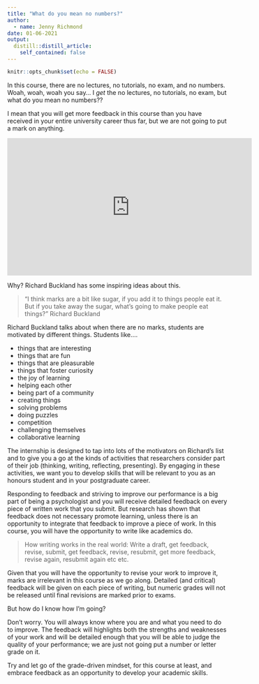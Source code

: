 ```yaml
---
title: "What do you mean no numbers?"
author:
  - name: Jenny Richmond
date: 01-06-2021
output:
  distill::distill_article:
    self_contained: false
---
```



```r
knitr::opts_chunk$set(echo = FALSE)
```


In this course, there are no lectures, no tutorials, no exam, and no numbers. Woah, woah, woah you say… I *get* the no lectures, no tutorials, no exam, but what do you mean no numbers?? 

I mean that you will get more feedback in this course than you have received in your entire university career thus far, but we are not going to put a mark on anything.

<iframe width="560" height="315" src="https://www.youtube.com/embed/c3yzHbDT_rQ" frameborder="0" allow="accelerometer; autoplay; clipboard-write; encrypted-media; gyroscope; picture-in-picture" allowfullscreen></iframe>


Why? Richard Buckland has some inspiring ideas about this.


> “I think marks are a bit like sugar, if you add it to things people eat it. But if you take away the sugar, what’s going to make people eat things?” Richard Buckland

Richard Buckland talks about when there are no marks, students are motivated by different things. Students like….

- things that are interesting
- things that are fun
- things that are pleasurable
- things that foster curiosity
- the joy of learning
- helping each other
- being part of a community
- creating things
- solving problems
- doing puzzles
- competition
- challenging themselves
- collaborative learning


The internship is designed to tap into lots of the motivators on Richard’s list and to give you a go at the kinds of activities that researchers consider part of their job (thinking, writing, reflecting, presenting). By engaging in these activities, we want you to develop skills that will be relevant to you as an honours student and in your postgraduate career. 

Responding to feedback and striving to improve our performance is a big part of being a psychologist and you will receive detailed feedback on every piece of written work that you submit. But research has shown that feedback does not necessary promote learning, unless there is an opportunity to integrate that feedback to improve a piece of work. In this course, you will have the opportunity to write like academics do.

> How writing works in the real world: Write a draft, get feedback, revise, submit, get feedback, revise, resubmit, get more feedback, revise again, resubmit again etc etc.

Given that you will have the opportunity to revise your work to improve it, marks are irrelevant in this course as we go along. Detailed (and critical) feedback will be given on each piece of writing, but numeric grades will not be released until final revisions are marked prior to exams.

But how do I know how I’m going?

Don’t worry. You will always know where you are and what you need to do to improve. The feedback will highlights both the strengths and weaknesses of your work and will be detailed enough that you will be able to judge the quality of your performance; we are just not going put a number or letter grade on it.

Try and let go of the grade-driven mindset, for this course at least, and embrace feedback as an opportunity to develop your academic skills.
